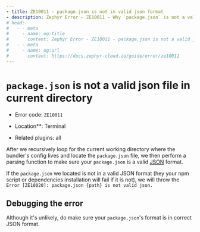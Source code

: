 ```yaml
---
- title: ZE10011 - package.json is not in valid json format
- description: Zephyr Error - ZE10011 - Why `package.json` is not a valid json file in current context or directory will cause error and how to trouble shoot it.
# head: 
#   - - meta
#     - name: og:title
#       content: Zephyr Error - ZE10011 - package.json is not a valid json file
#   - - meta
#     - name: og:url 
#       content: https://docs.zephyr-cloud.io/guide/error/ze10011
---
```


# `package.json` is not a valid json file in current directory 

- Error code: `ZE10011`

- Location**: Terminal 

- Related plugins: all

After we recursively loop for the current working directory where the bundler's config lives and locate the `package.json` file, we then perform a parsing function to make sure your `package.json` is a valid [JSON](https://www.json.org/json-en.html) format. 

If the `package.json` we located is not in a valid JSON format (hey your npm script or dependencies installation will fail if it is not), we will throw the `Error [ZE10020]: package.json {path} is not valid json.`


## Debugging the error 

Although it's unlikely, do make sure your `package.json`'s format is in correct JSON format. 



